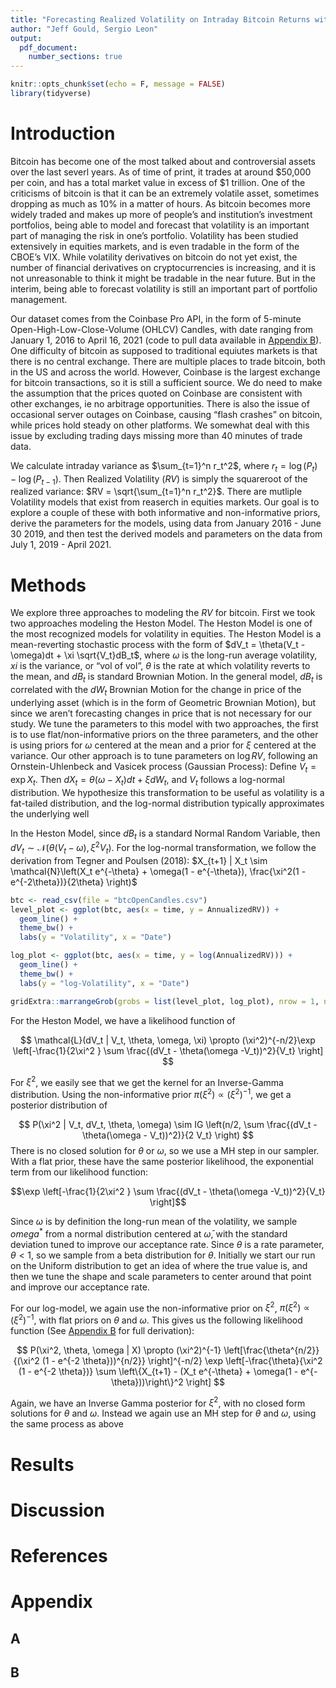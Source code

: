 ```yaml
---
title: "Forecasting Realized Volatility on Intraday Bitcoin Returns with a Bayesain Approach"
author: "Jeff Gould, Sergio Leon"
output:
  pdf_document:
    number_sections: true
---
```


```r
knitr::opts_chunk$set(echo = F, message = FALSE)
library(tidyverse)
```

# Introduction

Bitcoin has become one of the most talked about and controversial assets over the last severl years. As of time of print, it trades at around \$50,000 per coin, and has a total market value in excess of \$1 trillion. One of the criticisms of bitcoin is that it can be an extremely volatile asset, sometimes dropping as much as 10% in a matter of hours. As bitcoin becomes more widely traded and makes up more of people's and institution's investment portfolios, being able to model and forecast that volatility is an important part of managing the risk in one's portfolio. Volatility has been studied extensively in equities markets, and is even tradable in the form of the CBOE's VIX. While volatility derivatives on bitcoin do not yet exist, the number of financial derivatives on cryptocurrencies is increasing, and it is not unreasonable to think it might be tradable in the near future. But in the interim, being able to forecast volatility is still an important part of portfolio management.

Our dataset comes from the Coinbase Pro API, in the form of 5-minute Open-High-Low-Close-Volume (OHLCV) Candles, with date ranging from January 1, 2016 to April 16, 2021 (code to pull data available in [Appendix B](B)). One difficulty of bitcoin as supposed to traditional equiutes markets is that there is no central exchange. There are multiple places to trade bitcoin, both in the US and across the world. However, Coinbase is the largest exchange for bitcoin transactions, so it is still a sufficient source. We do need to make the assumption that the prices quoted on Coinbase are consistent with other exchanges, ie no arbitrage opportunities. There is also the issue of occasional server outages on Coinbase, causing "flash crashes" on bitcoin, while prices hold steady on other platforms. We somewhat deal with this issue by excluding trading days missing more than 40 minutes of trade data.

We calculate intraday variance as $\sum_{t=1}^n r_t^2$, where $r_t= \log(P_t) - \log(P_{t-1})$. Then Realized Volatility ($RV$) is simply the squareroot of the realized variance: $RV = \sqrt{\sum_{t=1}^n r_t^2}$. There are mutliple Volatility models that exist from reaserch in equities markets. Our goal is to explore a couple of these with both informative and non-informative priors, derive the parameters for the models, using data from January 2016 - June 30 2019, and then test the derived models and parameters on the data from July 1, 2019 - April 2021.

# Methods

We explore three approaches to modeling the $RV$ for bitcoin. First we took two approaches modeling the Heston Model. The Heston Model is one of the most recognized models for volatility in equities. The Heston Model is a mean-reverting stochastic process with the form of $dV_t = \theta(V_t - \omega)dt + \xi \sqrt{V_t}dB_t$, where $\omega$ is the long-run average volatility, $xi$ is the variance, or "vol of vol", $\theta$ is the rate at which volatility reverts to the mean, and $dB_t$ is standard Brownian Motion. In the general model, $dB_t$ is correlated with the $dW_t$ Brownian Motion for the change in price of the underlying asset (which is in the form of Geometric Brownian Motion), but since we aren't forecasting changes in price that is not necessary for our study. We tune the parameters to this model with two approaches, the first is to use flat/non-informative priors on the three parameters, and the other is using priors for $\omega$ centered at the mean and a prior for $\xi$ centered at the variance. Our other approach is to tune parameters on $\log RV$, following an Ornstein-Uhlenbeck and Vasicek process (Gaussian Process): Define $V_t = \exp X_t$. Then $d X_t = \theta(\omega - X_t)dt + \xi dW_t$, and $V_t$ follows a log-normal distribution. We hypothesize this transformation to be useful as volatility is a fat-tailed distribution, and the log-normal distribution typically approximates the underlying well

In the Heston Model, since $dB_t$ is a standard Normal Random Variable, then $dV_t \sim \mathcal{N} (\theta(V_t - \omega), \xi^2 V_t)$. For the log-normal transformation, we follow the derivation from Tegner and Poulsen (2018): $X_{t+1} | X_t \sim \mathcal{N}\left(X_t e^{-\theta} + \omega(1 - e^{-\theta}), \frac{\xi^2(1 - e^{-2\theta})}{2\theta} \right)$

```r
btc <- read_csv(file = "btcOpenCandles.csv")
level_plot <- ggplot(btc, aes(x = time, y = AnnualizedRV)) +
  geom_line() +
  theme_bw() +
  labs(y = "Volatility", x = "Date")

log_plot <- ggplot(btc, aes(x = time, y = log(AnnualizedRV))) +
  geom_line() +
  theme_bw() +
  labs(y = "log-Volatility", x = "Date")

gridExtra::marrangeGrob(grobs = list(level_plot, log_plot), nrow = 1, ncol = 2, top = NULL)
```

For the Heston Model, we have a likelihood function of 

$$
\mathcal{L}(dV_t | V_t, \theta, \omega, \xi) \propto
(\xi^2)^{-n/2}\exp \left[-\frac{1}{2\xi^2 } \sum \frac{(dV_t - \theta(\omega -V_t))^2}{V_t} \right]
$$

For $\xi^2$, we easily see that we get the kernel for an Inverse-Gamma distribution. Using the non-informative prior $\pi(\xi^2) \propto (\xi^2)^{-1}$, we get a posterior distribution of

$$
P(\xi^2 | V_t, dV_t, \theta, \omega) \sim IG \left(n/2, \sum \frac{(dV_t - \theta(\omega - V_t))^2)}{2 V_t} \right)
$$
There is no closed solution for $\theta$ or $\omega$, so we use a MH step in our sampler. With a flat prior, these have the same posterior likelihood, the exponential term from our likelihood function:

$$\exp \left[-\frac{1}{2\xi^2 } \sum \frac{(dV_t - \theta(\omega -V_t))^2}{V_t} \right]$$

Since $\omega$ is by definition the long-run mean of the volatility, we sample $omega^*$ from a normal distribution centered at $\bar{\omega}$, with the standard deviation tuned to improve our acceptance rate. Since $\theta$ is a rate parameter, $\theta < 1$, so we sample from a beta distribution for $\theta$. Initially we start our run on the Uniform distribution to get an idea of where the true value is, and then we tune the shape and scale parameters to center around that point and improve our acceptance rate.

For our log-model, we again use the non-informative prior on $\xi^2$, $\pi(\xi^2) \propto (\xi^2)^{-1}$, with flat priors on $\theta$ and $\omega$. This gives us the following likelihood function (See [Appendix B](B) for full derivation):

$$
P(\xi^2, \theta, \omega | X) \propto (\xi^2)^{-1} \left[\frac{\theta^{n/2}}{(\xi^2 (1  - e^{-2 \theta}))^{n/2}} \right]^{-n/2} \exp \left[-\frac{\theta}{\xi^2 (1  - e^{-2 \theta})} \sum \left\{X_{t+1} - (X_t e^{-\theta} + \omega(1 - e^{-\theta}))\right\}^2 \right] 
$$

Again, we have an Inverse Gamma posterior for $\xi^2$, with no closed form solutions for $\theta$ and $\omega$. Instead we again use an MH step for $\theta$ and $\omega$, using the same process as above

# Results

# Discussion

# References

# Appendix 

## A

## B


